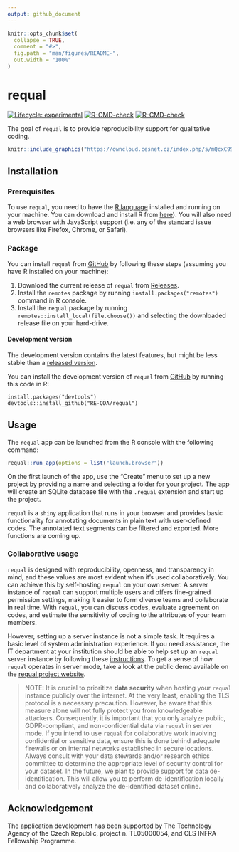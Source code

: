 ```yaml
---
output: github_document
---
```


<!-- README.md is generated from README.Rmd. Please edit that file -->

```r
knitr::opts_chunk$set(
  collapse = TRUE,
  comment = "#>",
  fig.path = "man/figures/README-",
  out.width = "100%"
)
```

# requal

<!-- badges: start -->
[![Lifecycle: experimental](https://img.shields.io/badge/lifecycle-experimental-orange.svg)](https://lifecycle.r-lib.org/articles/stages.html#experimental)
[![R-CMD-check](https://github.com/RE-QDA/requal/workflows/R-CMD-check/badge.svg)](https://github.com/RE-QDA/requal/actions)
[![R-CMD-check](https://github.com/RE-QDA/requal/actions/workflows/R-CMD-check.yaml/badge.svg)](https://github.com/RE-QDA/requal/actions/workflows/R-CMD-check.yaml)
<!-- badges: end -->

The goal of `requal` is to provide reproducibility support for qualitative coding.  


```r
knitr::include_graphics("https://owncloud.cesnet.cz/index.php/s/mQcxC998RC6qwVP/download")
```


## Installation

### Prerequisites

To use `requal`, you need to have the [R language](https://www.r-project.org) installed and running on your machine. You can download and install R from [here](https://cloud.r-project.org)). You will also need a web browser with JavaScript support (i.e. any of the standard issue browsers like Firefox, Chrome, or Safari).

### Package 

You can install `requal` from [GitHub](https://github.com/) by following these steps (assuming you have R installed on your machine):

1. Download the current release of `requal` from [Releases](https://github.com/RE-QDA/requal/releases).
2. Install the `remotes` package by running `install.packages("remotes")` command in R console.
3. Install the `requal` package by running `remotes::install_local(file.choose())` and selecting the downloaded release file on your hard-drive. 

#### Development version 

The development version contains the latest features, but might be less stable than a [released version](https://github.com/RE-QDA/requal/releases).

You can install the development version of `requal` from [GitHub](https://github.com/) by running this code in R:

```
install.packages("devtools")
devtools::install_github("RE-QDA/requal")
```

## Usage

The `requal` app can be launched from the R console with the following command:

```r
requal::run_app(options = list("launch.browser"))
```

On the first launch of the app, use the "Create" menu to set up a new project by providing a name and selecting a folder for your project. The app will create an SQLite database file with the `.requal` extension and start up the project.

`requal` is a `shiny` application that runs in your browser and provides basic functionality for annotating documents in plain text with user-defined codes. The annotated text segments can be filtered and exported. More functions are coming up.

### Collaborative usage

`requal` is designed with reproducibility, openness, and transparency in mind, and these values are most evident when it's used collaboratively. You can achieve this by self-hosting `requal` on your own server. A server instance of `requal` can support multiple users and offers fine-grained permission settings, making it easier to form diverse teams and collaborate in real time. With `requal`, you can discuss codes, evaluate agreement on codes, and estimate the sensitivity of coding to the attributes of your team members. 

However, setting up a server instance is not a simple task. It requires a basic level of system administration experience. If you need assistance, the IT department at your institution should be able to help set up an `requal` server instance by following these [instructions](https://github.com/RE-QDA/requal/wiki/Server-setup). To get a sense of how `requal` operates in server mode, take a look at the public demo available on the [requal project website](https://requal.fsv.cuni.cz/).

>NOTE: It is crucial to prioritize __data security__ when hosting your `requal` instance publicly over the internet. At the very least, enabling the TLS protocol is a necessary precaution. However, be aware that this measure alone will not fully protect you from knowledgeable attackers. Consequently, it is important that you only analyze public, GDPR-compliant, and non-confidential data via `requal` in server mode. If you intend to use `requal` for collaborative work involving confidential or sensitive data, ensure this is done behind adequate firewalls or on internal networks established in secure locations. Always consult with your data stewards and/or research ethics committee to determine the appropriate level of security control for your dataset. In the future, we plan to provide support for data de-identification. This will allow you to perform de-identification locally and collaboratively analyze the de-identified dataset online.

## Acknowledgement

The application development has been supported by The Technology Agency of the Czech Republic, project n. TL05000054, and CLS INFRA Fellowship Programme.
